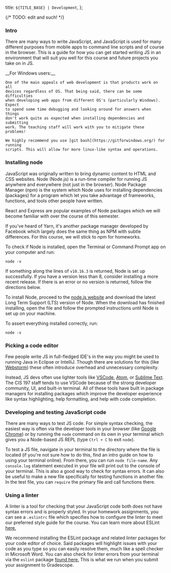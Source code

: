 
  title: `${TITLE_BASE} | Development`,
};

{/* TODO: edit and such! */}

### Intro

There are many ways to write JavaScript, and JavaScript is used for many different purposes from mobile apps to command line scripts and of course in the browser. This is a guide for how you can get started writing JS in an environment that will suit you well for this course and future projects you take on in JS.

<Alert mdx>
  __For Windows users:__

    One of the main appeals of web development is that products work on all
    devices regardless of OS. That being said, there can be some difficulties
    when developing web apps from different OS's (particularly Windows). Expect
    to spend some time debugging and looking around for answers when things
    don't work quite as expected when installing dependencies and submitting
    work. The teaching staff will work with you to mitigate these problems!

    We highly recommend you use [git bash](https://gitforwindows.org/) for running
    scripts. This will allow for more linux-like syntax and operations.

</Alert>

### Installing node

JavaScript was originally written to bring dynamic content to HTML and CSS websites. Node (Node.js) is a run-time compiler for running JS anywhere and everywhere (not just in the browser). Node Package Manager (npm) is the system which Node uses for installing dependencies (packages) for a program which let you take advantage of frameworks, functions, and tools other people have written.

React and Express are popular examples of Node packages which we will become familiar with over the course of this semester.

If you've heard of Yarn, it's another package manager developed by Facebook which largely does the same thing as NPM with subtle differences. For this course, we will stick to npm for homeworks.

To check if Node is installed, open the Terminal or Command Prompt app on your computer and run:

```text
node -v
```

If something along the lines of `v10.16.3` is returned, Node is set up successfully. If you have a version less than 8, consider installing a more recent release. If there is an error or no version is returned, follow the directions below.

To install Node, proceed to the [node.js website](https://nodejs.org/en/download/) and download the latest Long Term Support (LTS) version of Node. When the download has finished installing, open the file and follow the prompted instructions until Node is set up on your machine.

To assert everything installed correctly, run:

```text
node -v
```

### Picking a code editor

Few people write JS in full-fledged IDE's in the way you might be used to running Java in Eclipse or IntelliJ. Though there are solutions for this (like [Webstorm](https://www.jetbrains.com/webstorm/)) these often introduce overhead and unnecessary complexity.

Instead, JS devs often use lighter tools like [VSCode](https://code.visualstudio.com), [Atom](https://atom.io), or [Sublime Text](https://www.sublimetext.com). The CIS 197 staff tends to use VSCode because of the strong developer community, UI, and built-in terminal. All of these tools have built in package managers for installing packages which improve the developer experience like syntax highlighting, help formatting, and help with code completion.

### Developing and testing JavaScript code

There are many ways to test JS code. For simple syntax checking, the easiest way is often via the developer tools in your browser (like [Google Chrome](https://developers.google.com/web/tools/chrome-devtools/)) or by running the `node` command on its own in your terminal which gives you a Node-based JS REPL (type `Ctrl + C` to exit `node`).

To test a JS file, navigate in your terminal to the directory where the file is located (if you're not sure how to do this, find an intro guide on how to using your terminal online). From there, you can run `node file-name`. Any `console.log` statement executed in your file will print out to the console of your terminal. This is also a good way to check for syntax errors. It can also be useful to make a new file specifically for testing functions in another file. In the test file, you can `require` the primary file and call functions there.

### Using a linter

A linter is a tool for checking that your JavaScript code both does not have syntax errors and is properly styled. In your homework assignments, you can see a `.eslintrc` file which specifies how to configure the linter to meet our preferred style guide for the course. You can learn more about ESLint [here.](https://eslint.org)

We recommend installing the ESLint package and related linter packages for your code editor of choice. Said packages will highlight issues with your code as you type so you can easily resolve them, much like a spell checker in Microsoft Word. You can also check for linter errors from your terminal via the `eslint` package [found here.](https://eslint.org/docs/user-guide/command-line-interface) This is what we run when you submit your assignment to Gradescope.
